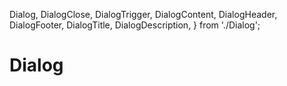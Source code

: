 
  Dialog,
  DialogClose,
  DialogTrigger,
  DialogContent,
  DialogHeader,
  DialogFooter,
  DialogTitle,
  DialogDescription,
} from './Dialog';

# Dialog

<Meta of={DialogStories} />

<Description of={DialogStories} />

<div className='flex gap-4'>
  <Dialog>
    <DialogTrigger>
      <Button buttonType="primary" buttonSize="standard">
        Empty
      </Button>
    </DialogTrigger>
    <DialogContent>
      <DialogHeader>
        <DialogTitle>
          <div className="h-8 w-96 bg-white uppercase" />
        </DialogTitle>
      </DialogHeader>
      <div className="h-36 w-96 bg-grayscale-100"></div>
      <div className="h-8 w-96 bg-white"></div>
    </DialogContent>
  </Dialog>
  <Dialog>
    <DialogTrigger>
      <Button buttonType="primary" buttonSize="standard">
        Submit
      </Button>
    </DialogTrigger>
    <DialogContent >
      <DialogHeader>
        <h3 className="font-nunito-sans uppercase tracking-wider h-6 flex w-[448px] items-center">
          <DialogTitle>Terms of services</DialogTitle>
        </h3>
      </DialogHeader>
      <div className="h-36 max-w-md overflow-y-auto font-nunito-sans">
        <p className="pr-6 text-base">
          By accessing or using our services, you agree to abide by our
          terms and conditions. This includes adherence to our privacy
          policy, responsible use of the service, and acknowledgment of
          any disclaimers or limitations of liability outlined therein.
          Your continued use of the service constitutes acceptance of
          these terms. By accessing or using our services, you agree to
          abide by our terms and conditions. This includes adherence to
          our privacy policy, responsible use of the service, and
          acknowledgment of any disclaimers or limitations of liability
          outlined therein. Your continued use of the service constitutes
          acceptance of these terms.
        </p>
      </div>
      <DialogFooter className="flex w-[448px] items-center justify-between gap-6">
        <div className="flex h-10 w-full items-center justify-between font-nunito-sans">
          <div className="flex items-center justify-center">
            <Checkbox />
            <p className="ml-2">I've read the terms of services</p>
          </div>
          <DialogClose>
            <Button buttonType="primary" buttonSize="standard">
              Submit
            </Button>
          </DialogClose>
        </div>
      </DialogFooter>
    </DialogContent>
  </Dialog>
  <Dialog>
    <DialogTrigger>
      <Button buttonType="primary" buttonSize="standard">
        Subscribe!
      </Button>
    </DialogTrigger>
    <DialogContent >
      <DialogHeader>
        {/* eslint-disable-next-line tailwindcss/no-arbitrary-value */}
        <h3 className="flex h-6 w-[448px] items-center font-nunito-sans uppercase tracking-wider">
          Subscribe to our newsletter
        </h3>
      </DialogHeader>
      <div className="">
        {/* eslint-disable-next-line tailwindcss/no-arbitrary-value */}
        <p className="mb-4 w-[448px] pl-8 font-nunito-sans">
          <DialogDescription>
            Subscribe to our newsletter for the latest trends and
            exclusive content delivered straight to your inbox!
          </DialogDescription>
        </p>
        <div className="ml-8 flex flex-col items-center justify-center">
          <h3 className="ml-4 mb-2 w-full font-nunito-sans text-sm font-bold uppercase tracking-wide">
            Email address
          </h3>
          <input
            className="w-full rounded-lg border-2 border-solid border-black p-4"
            type="email"
            placeholder="Enter your email address"
          />
        </div>
      </div>
      <DialogFooter className="flex w-[448px] items-center justify-end gap-6">
        <DialogClose>
          <Button buttonType="alternative" buttonSize="standard">
            {' '}
            dismiss{' '}
          </Button>
        </DialogClose>
        <DialogClose>
          <Button buttonType="primary" buttonSize="standard">
            {' '}
            Subscribe{' '}
          </Button>
        </DialogClose>
      </DialogFooter>
    </DialogContent>
  </Dialog>    
  <Dialog>
    <DialogTrigger>
      <Button buttonType="primary" buttonSize="standard">
        Role
      </Button>
    </DialogTrigger>
    <DialogContent>
      <DialogHeader>
        <h3 className="w-[448px] font-nunito-sans uppercase tracking-wider h-6 flex items-center">
          <DialogTitle>Select your role</DialogTitle>
        </h3>
      </DialogHeader>
      <div className="flex max-w-md flex-wrap items-center justify-center gap-6 bg-grayscale-100 py-6 text-lg">
        {[
          'developer',
          'designer',
          'researcher',
          'project manager',
          'other',
        ].map((role, i) => {
          return (
              <button
                key={i}
                className={`rounded-3xl border-2 border-solid border-black p-4 font-nunito-sans capitalize ${
                  i === 0 ? 'bg-black text-white' : 'bg-white text-black'
                } `}
              >
                {' '}
                {role}
              </button>
            );
          })}
      </div>
      <DialogFooter className="flex w-[448px] items-center justify-end gap-6">
        <div className="flex h-10 w-full items-center justify-between">
          <h3 className="font-nunito-sans text-lg">Step 1 out of 5</h3>
          <div className="flex gap-4">
            <Button buttonType="primary" buttonSize="standard">
              Previous
            </Button>
            <Button buttonType="primary" buttonSize="standard">
              Next
            </Button>
          </div>
        </div>
      </DialogFooter>
    </DialogContent>
  </Dialog>        
</div>

<Stories />
